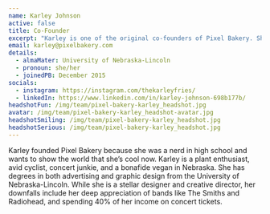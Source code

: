```yaml
---
name: Karley Johnson
active: false
title: Co-Founder
excerpt: "Karley is one of the original co-founders of Pixel Bakery. She has since hung up her hat, but still occasionally creeps on our Slack messages."
email: karley@pixelbakery.com
details:
  - almaMater: University of Nebraska-Lincoln
  - pronoun: she/her
  - joinedPB: December 2015
socials:
  - instagram: https://instagram.com/thekarleyfries/
  - linkedIn: https://www.linkedin.com/in/karley-johnson-698b177b/
headshotFun: /img/team/pixel-bakery-karley_headshot.jpg
avatar: /img/team/pixel-bakery-karley_headshot-avatar.jpg
headshotSmiling: /img/team/pixel-bakery-karley_headshot.jpg
headshotSerious: /img/team/pixel-bakery-karley_headshot.jpg
---
```


Karley founded Pixel Bakery because she was a nerd in high school and wants to show the world that she’s cool now. Karley is a plant enthusiast, avid cyclist, concert junkie, and a bonafide vegan in Nebraska. She has degrees in both advertising and graphic design from the University of Nebraska-Lincoln. While she is a stellar designer and creative director, her downfalls include her deep appreciation of bands like The Smiths and Radiohead, and spending 40% of her income on concert tickets.